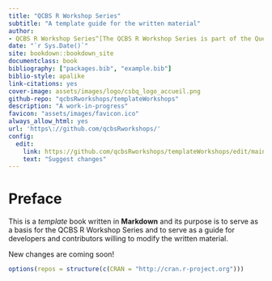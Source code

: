```yaml
--- 
title: "QCBS R Workshop Series"
subtitle: "A template guide for the written material"
author:
- QCBS R Workshop Series^[The QCBS R Workshop Series is part of the Québec Centre for Biodiversity Science, and is maintained by the series coordinators and graduent student, postdoctoral, and research professional members. https://www.qcbs.ca]
date: "`r Sys.Date()`"
site: bookdown::bookdown_site
documentclass: book
bibliography: ["packages.bib", "example.bib"]
biblio-style: apalike
link-citations: yes
cover-image: assets/images/logo/csbq_logo_accueil.png
github-repo: "qcbsRworkshops/templateWorkshops"
description: "A work-in-progress"
favicon: "assets/images/favicon.ico"
always_allow_html: yes
url: 'https\://github.com/qcbsRworkshops/'
config:
  edit:
    link: https://github.com/qcbsRworkshops/templateWorkshops/edit/main/book-template/%s
    text: "Suggest changes"
---
```


# Preface {-}

This is a _template_ book written in **Markdown** and its purpose is to serve as a basis for the QCBS R Workshop Series and to serve as a guide for developers and contributors willing to modify the written material.

New changes are coming soon!



```r
options(repos = structure(c(CRAN = "http://cran.r-project.org")))
```